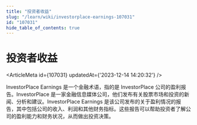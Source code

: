 ```yaml
---
title: "投资者收益"
slug: "/learn/wiki/investorplace-earnings-107031"
id: "107031"
hide_table_of_contents: true
---
```



# 投资者收益

<ArticleMeta id={107031} updatedAt={'2023-12-14 14:20:32'} />
<div className='border-solid border-b border-t-0 my-4 border-[var(--ifm-color-gray-300)]' />

InvestorPlace Earnings 是一个金融术语，指的是 InvestorPlace 公司的盈利报告。InvestorPlace 是一家金融信息媒体公司，他们发布有关股票市场和投资的新闻、分析和建议。InvestorPlace Earnings 是该公司发布的关于盈利情况的报告，其中包括公司的收入、利润和其他财务指标。这些报告可以帮助投资者了解公司的盈利能力和财务状况，从而做出投资决策。
